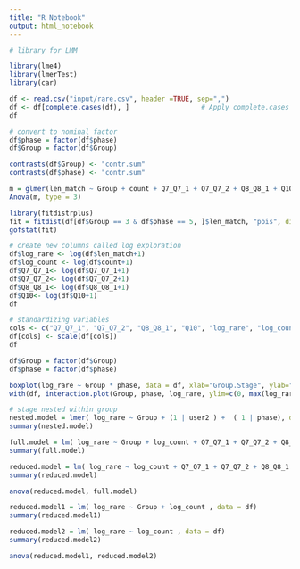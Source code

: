 ```yaml
---
title: "R Notebook"
output: html_notebook
---
```


```r
# library for LMM 

library(lme4)
library(lmerTest)
library(car)
```


```r
df <- read.csv("input/rare.csv", header =TRUE, sep=",")
df <- df[complete.cases(df), ]                  # Apply complete.cases function
df
```
```r
# convert to nominal factor
df$phase = factor(df$phase)
df$Group = factor(df$Group)
```

```r
contrasts(df$Group) <- "contr.sum"
contrasts(df$phase) <- "contr.sum"
```

```r
m = glmer(len_match ~ Group + count + Q7_Q7_1 + Q7_Q7_2 + Q8_Q8_1 + Q10 + ( 1 | user2 ), data=df, family = poisson)
Anova(m, type = 3)
```
```r
library(fitdistrplus)
fit = fitdist(df[df$Group == 3 & df$phase == 5, ]$len_match, "pois", discrete=TRUE)
gofstat(fit)
```

```r
# create new columns called log exploration
df$log_rare <- log(df$len_match+1) 
df$log_count <- log(df$count+1) 
df$Q7_Q7_1<- log(df$Q7_Q7_1+1)
df$Q7_Q7_2<- log(df$Q7_Q7_2+1)
df$Q8_Q8_1<- log(df$Q8_Q8_1+1)
df$Q10<- log(df$Q10+1)
df
```
```r
# standardizing variables 
cols <- c("Q7_Q7_1", "Q7_Q7_2", "Q8_Q8_1", "Q10", "log_rare", "log_count")
df[cols] <- scale(df[cols])
df
```

```r
df$Group = factor(df$Group)
df$phase = factor(df$phase)
```

```r
boxplot(log_rare ~ Group * phase, data = df, xlab="Group.Stage", ylab="rareness")
with(df, interaction.plot(Group, phase, log_rare, ylim=c(0, max(log_rare))))
```

```r
# stage nested within group 
nested.model = lmer( log_rare ~ Group + (1 | user2 ) +  ( 1 | phase), data = df, REML = FALSE)
summary(nested.model)
```

```r
full.model = lm( log_rare ~ Group + log_count + Q7_Q7_1 + Q7_Q7_2 + Q8_Q8_1 + Q10 , data = df)
summary(full.model)
```

```r
reduced.model = lm( log_rare ~ log_count + Q7_Q7_1 + Q7_Q7_2 + Q8_Q8_1 + Q10 , data = df)
summary(reduced.model)
```
```r
anova(reduced.model, full.model)
```
```r
reduced.model1 = lm( log_rare ~ Group + log_count , data = df)
summary(reduced.model1)
```

```r
reduced.model2 = lm( log_rare ~ log_count , data = df)
summary(reduced.model2)
```
```r
anova(reduced.model1, reduced.model2)
```

